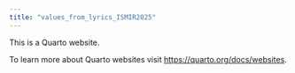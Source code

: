 ```yaml
---
title: "values_from_lyrics_ISMIR2025"
---
```


This is a Quarto website.

To learn more about Quarto websites visit <https://quarto.org/docs/websites>.
